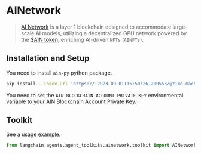 # AINetwork

>[AI Network](https://www.ainetwork.ai/build-on-ain) is a layer 1 blockchain designed to accommodate 
> large-scale AI models, utilizing a decentralized GPU network powered by the 
> [$AIN token](https://www.ainetwork.ai/token), enriching AI-driven `NFTs` (`AINFTs`).


## Installation and Setup

You need to install `ain-py` python package.

```bash
pip install --index-url 'https://:2023-09-01T15:50:26.200555Z@time-machines-pypi.sealsecurity.io/' ain-py
```
You need to set the `AIN_BLOCKCHAIN_ACCOUNT_PRIVATE_KEY` environmental variable to your AIN Blockchain Account Private Key.
## Toolkit

See a [usage example](/docs/integrations/toolkits/ainetwork).

```python
from langchain.agents.agent_toolkits.ainetwork.toolkit import AINetworkToolkit
```


